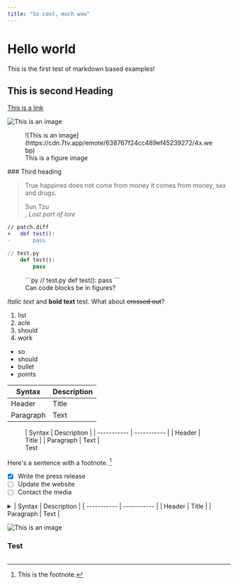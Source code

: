 ```yaml
---
title: "So cool, much wow"
---
```


# Hello world
This is the first test of markdown based examples!

## This is second Heading
[This is a link](https://cdn.7tv.app/emote/638767f24cc489ef45239272/4x.webp)

![This is an image](https://cdn.7tv.app/emote/638767f24cc489ef45239272/4x.webp)

<figure>
	![This is an image](https://cdn.7tv.app/emote/638767f24cc489ef45239272/4x.webp)
	<figcaption>This is a figure image</figcaption>
</figure>
### Third heading

> True happines does not come from money
> it comes from money, sex and drugs.
> <footer>Sun Tzu</footer>, <cite>Lost part of lore</cite>

```diff
// patch.diff
+	def test():
-		pass
```

```py
// test.py
	def test():
		pass
```

<figure>
```py
// test.py
	def test():
		pass
```
<figcaption>Can code blocks be in figures?</figcaption>
</figure>

*Italic text* and **bold text** test. What about ~~crossed out~~?

1. list
2. acle
3. should
4. work

- so
- should
- bullet
- points

| Syntax | Description |
| ----------- | ----------- |
| Header | Title |
| Paragraph | Text |

<figure>
| Syntax | Description |
| ----------- | ----------- |
| Header | Title |
| Paragraph | Text |

<figcaption>Test</figcaption>
</figure>

Here's a sentence with a footnote. [^1]

[^1]: This is the footnote.

- [x] Write the press release
- [ ] Update the website
- [ ] Contact the media

<details>
<summary>
| Syntax | Description |
| ----------- | ----------- |
| Header | Title |
| Paragraph | Text |
	
![This is an image](https://cdn.7tv.app/emote/638767f24cc489ef45239272/4x.webp)
### Test
</summary>
	And this contains more content.
</details>
